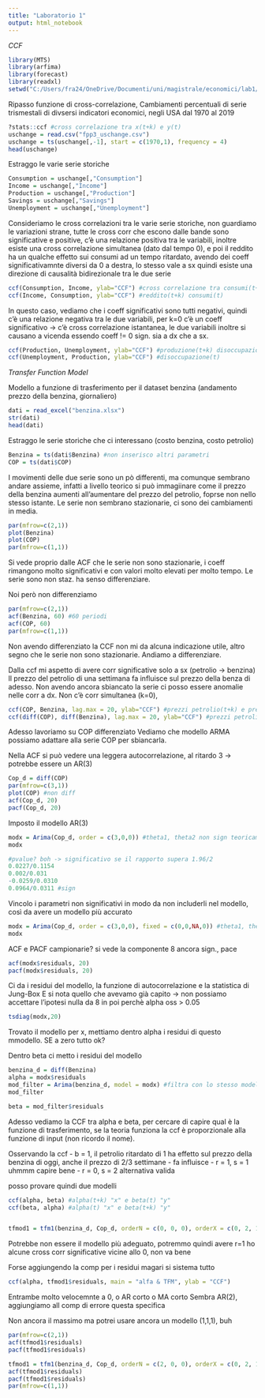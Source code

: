 ---
title: "Laboratorio 1"
output: html_notebook
---
*CCF*

```{r}
library(MTS)
library(arfima)
library(forecast)
library(readxl)
setwd("C:/Users/fra24/OneDrive/Documenti/uni/magistrale/economici/lab1/")
```

Ripasso funzione di cross-correlazione, 
Cambiamenti percentuali di serie trismestali di divsersi indicatori economici, negli USA dal 1970 al 2019
```{r}
?stats::ccf #cross correlazione tra x(t+k) e y(t)
uschange = read.csv("fpp3_uschange.csv")
uschange = ts(uschange[,-1], start = c(1970,1), frequency = 4)
head(uschange)
```
Estraggo le varie serie storiche
```{r}
Consumption = uschange[,"Consumption"]
Income = uschange[,"Income"]
Production = uschange[,"Production"]
Savings = uschange[,"Savings"]
Unemployment = uschange[,"Unemployment"]
```

Consideriamo le cross correlazioni tra le varie serie storiche,
non guardiamo le variazioni strane,
tutte le cross corr che escono dalle bande sono significative e positive, c'è una relazione positiva tra le variabili, inoltre esiste una cross correlazione simultanea (dato dal tempo 0), e poi il reddito ha un qualche effetto sui consumi ad un tempo ritardato, avendo dei coeff significativamnte diversi da 0 a destra, lo stesso vale a sx quindi esiste una direzione di causalità bidirezionale tra le due serie
```{r}
ccf(Consumption, Income, ylab="CCF") #cross correlazione tra consumi(t+k) [x] e income(t) [y]
ccf(Income, Consumption, ylab="CCF") #reddito(t+k) consumi(t)
```
In questo caso, vediamo che i coeff significativi sono tutti negativi, quindi c'è una relazione negativa tra le due variabili, per k=0 c'è un coeff significativo -> c'è cross correlazione istantanea, le due variabili inoltre si causano a vicenda essendo coeff != 0 sign. sia a dx che a sx.
```{r}
ccf(Production, Unemployment, ylab="CCF") #produzione(t+k) disoccupazione(t)
ccf(Unemployment, Production, ylab="CCF") #disoccupazione(t) 
```
*Transfer Function Model*

Modello a funzione di trasferimento per il dataset benzina (andamento prezzo della benzina, giornaliero)
```{r}
dati = read_excel("benzina.xlsx")
str(dati)
head(dati)
```
Estraggo le serie storiche che ci interessano (costo benzina, costo petrolio)
```{r}
Benzina = ts(dati$Benzina) #non inserisco altri parametri
COP = ts(dati$COP)
```

I movimenti delle due serie sono un pò differenti, ma comunque sembrano andare assieme, infatti a livello teorico si può immagiinare come il prezzo della benzina aumenti all'aumentare del prezzo del petrolio, foprse non nello stesso istante. Le serie non sembrano stazionarie, ci sono dei cambiamenti in media.
```{r}
par(mfrow=c(2,1))
plot(Benzina)
plot(COP)
par(mfrow=c(1,1))
```
Si vede proprio dalle ACF che le serie non sono stazionarie, i coeff rimangono molto significativi e con valori molto elevati per molto tempo. Le serie sono non staz. ha senso differenziare.

Noi però non differenziamo
```{r}
par(mfrow=c(2,1))
acf(Benzina, 60) #60 periodi
acf(COP, 60)
par(mfrow=c(1,1))
```
Non avendo differenziato la CCF non mi da alcuna indicazione utile, altro segno che le serie non sono stazionarie.
Andiamo a differenziare.

Dalla ccf mi aspetto di avere corr significative solo a sx (petrolio -> benzina)
Il prezzo del petrolio di una settimana fa influisce sul prezzo della benza di adesso.
Non avendo ancora sbiancato la serie ci posso essere anomalie nelle corr a dx.
Non c'è corr simultanea (k=0),
```{r}
ccf(COP, Benzina, lag.max = 20, ylab="CCF") #prezzi petrolio(t+k) e prezzo benzina(t)
ccf(diff(COP), diff(Benzina), lag.max = 20, ylab="CCF") #prezzi petrolio(t+k) e prezzo benzina(t) diff

```
Adesso lavoriamo su COP differenziato
Vediamo che modello ARMA possiamo adattare alla serie COP per sbiancarla.

Nella ACF si può vedere una leggera autocorrelazione, al ritardo 3 -> potrebbe essere un AR(3)
```{r}
Cop_d = diff(COP)
par(mfrow=c(3,1))
plot(COP) #non diff
acf(Cop_d, 20)
pacf(Cop_d, 20)
```
Imposto il modello AR(3)
```{r}
modx = Arima(Cop_d, order = c(3,0,0)) #theta1, theta2 non sign teoricamente
modx

#pvalue? boh -> significativo se il rapporto supera 1.96/2
0.0227/0.1154
0.002/0.031
-0.0259/0.0310
0.0964/0.0311 #sign
```

Vincolo i parametri non significativi in modo da non includerli nel modello, così da avere un modello più accurato
```{r}
modx = Arima(Cop_d, order = c(3,0,0), fixed = c(0,0,NA,0)) #theta1, theta2 e intercetta a 0
modx
```
ACF e PACF campionarie? si vede la componente 8 ancora sign., pace
```{r}
acf(modx$residuals, 20)
pacf(modx$residuals, 20)
```
Ci da i residui del modello, la funzione di autocorrelazione e la statistica di Jung-Box
E si nota quello che avevamo già capito -> non possiamo accettare l'ipotesi nulla da 8 in poi
perchè alpha oss > 0.05
```{r}
tsdiag(modx,20)
```
Trovato il modello per x, mettiamo dentro alpha i residui di questo mmodello.
SE a zero tutto ok?

Dentro beta ci metto i residui del modello
```{r}
benzina_d = diff(Benzina)
alpha = modx$residuals
mod_filter = Arima(benzina_d, model = modx) #filtra con lo stesso modello la serie in input
mod_filter

beta = mod_filter$residuals
```
Adesso vediamo la CCF tra alpha e beta, per cercare di capire qual è la funzione di trasferimento, se la teoria funziona la ccf è proporzionale alla funzione di input (non ricordo il nome).

Osservando la ccf
- b = 1, il petrolio ritardato di 1 ha effetto sul prezzo della benzina di oggi, anche il prezzo di 2/3 settimane - fa influisce 
- r = 1, s = 1 uhmmm capire bene
- r = 0, s = 2 alternativa valida

posso provare quindi due modelli 
```{r}
ccf(alpha, beta) #alpha(t+k) "x" e beta(t) "y"
ccf(beta, alpha) #alpha(t) "x" e beta(t+k) "y"


tfmod1 = tfm1(benzina_d, Cop_d, orderN = c(0, 0, 0), orderX = c(0, 2, 1)) #r, s, b
```
Potrebbe non essere il modello più adeguato, potremmo quindi avere r=1
ho alcune cross corr significative vicine allo 0, non va bene

Forse aggiungendo la comp per i residui magari si sistema tutto
```{r}
ccf(alpha, tfmod1$residuals, main = "alfa & TFM", ylab = "CCF")
```
Entrambe molto velocemnte a 0, o AR corto o MA corto
Sembra AR(2), aggiungiamo all comp di errore questa specifica

Non ancora il massimo ma potrei usare ancora un modello (1,1,1), buh
```{r}
par(mfrow=c(2,1))
acf(tfmod1$residuals)
pacf(tfmod1$residuals)

tfmod1 = tfm1(benzina_d, Cop_d, orderN = c(2, 0, 0), orderX = c(0, 2, 1)) #p,d,q per "errore" & r, s, b per "x"
acf(tfmod1$residuals)
pacf(tfmod1$residuals)
par(mfrow=c(1,1))

```









